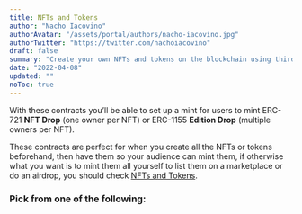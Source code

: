 ```yaml
---
title: NFTs and Tokens
author: "Nacho Iacovino"
authorAvatar: "/assets/portal/authors/nacho-iacovino.jpg"
authorTwitter: "https://twitter.com/nachoiacovino"
draft: false
summary: "Create your own NFTs and tokens on the blockchain using thirdweb so your audience can mint them. Easily deploy ERC-721, ERC-1155 and ERC-20s."
date: "2022-04-08"
updated: ""
noToc: true
---
```


With these contracts you’ll be able to set up a mint for users to mint ERC-721 **NFT Drop** (one owner per NFT) or ERC-1155 **Edition Drop** (multiple owners per NFT).

These contracts are perfect for when you create all the NFTs or tokens beforehand, then have them so your audience can mint them, if otherwise what you want is to mint them all yourself to list them on a marketplace or do an airdrop, you should check [NFTs and Tokens](/contracts/nfts-and-tokens).

### Pick from one of the following:

<br />

<SimpleGrid columns="2" gap="5">
  <MdxLinkCard
    title="NFT Drop"
    subtitle="Claimable drop of one-of-one NFTs"
    contractType="nft-drop"
  />
  <MdxLinkCard
    title="Edition Drop"
    subtitle="Claimable drop of N-of-one NFTs"
    contractType="edition-drop"
  />
</SimpleGrid>
